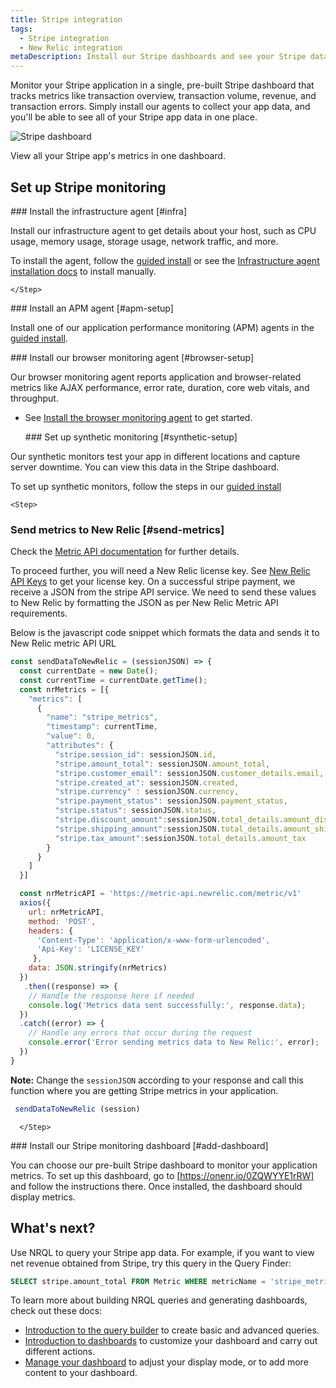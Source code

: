 ```yaml
---
title: Stripe integration
tags:
  - Stripe integration
  - New Relic integration
metaDescription: Install our Stripe dashboards and see your Stripe data in New Relic.  
---
```



Monitor your Stripe application in a single, pre-built Stripe dashboard that tracks metrics like transaction overview, transaction volume, revenue, and transaction errors. Simply install our agents to collect your app data, and you'll be able to see all of your Stripe app data in one place.

<img
    title="Stripe"
    alt="Stripe dashboard"
    src={infrastructureStripeDashboard}
/>

<figcaption>
View all your Stripe app's metrics in one dashboard.
</figcaption>

## Set up Stripe monitoring

<Steps>
  <Step>
        ### Install the infrastructure agent [#infra]

Install our infrastructure agent to get details about your host, such as CPU usage, memory usage, storage usage, network traffic, and more.

To install the agent, follow the [guided install](https://one.newrelic.com/nr1-core?state=999174fa-ed8b-d707-af7b-8e4f8fd03cc1) or see the [Infrastructure agent installation docs](/docs/infrastructure/install-infrastructure-agent/get-started/install-infrastructure-agent/) to install manually.  

    </Step>
  <Step>
    ### Install an APM agent [#apm-setup]

Install one of our application performance monitoring (APM) agents in the [guided install](https://one.newrelic.com/nr1-core?state=999174fa-ed8b-d707-af7b-8e4f8fd03cc1).
    </Step>

  <Step>
    ### Install our browser monitoring agent [#browser-setup]

Our browser monitoring agent reports application and browser-related metrics like AJAX performance, error rate, duration, core web vitals, and throughput.
* See [Install the browser monitoring agent](/docs/browser/browser-monitoring/installation/install-browser-monitoring-agent/) to get started.
    </Step>

    <Step>
      ### Set up synthetic monitoring [#synthetic-setup]

Our synthetic monitors test your app in different locations and capture server downtime. You can view this data in the Stripe dashboard.

To set up synthetic monitors, follow the steps in our [guided install](https://onenr.io/0EjOXrnxgQ6)
  </Step>

    <Step>
### Send metrics to New Relic [#send-metrics]

Check the [Metric API documentation](/docs/data-apis/ingest-apis/metric-api/report-metrics-metric-api/) for further details.

To proceed further, you will need a New Relic license key. See [New Relic API Keys](/docs/apis/intro-apis/new-relic-api-keys/) to get your license key.
On a successful stripe payment, we receive a JSON from the stripe API service. We need to send these values to New Relic by formatting the JSON as per New Relic Metric API requirements.

Below is the javascript code snippet which formats the data and sends it to New Relic metric API URL
```javascript
const sendDataToNewRelic = (sessionJSON) => {
  const currentDate = new Date();
  const currentTime = currentDate.getTime();
  const nrMetrics = [{
    "metrics": [
      {
        "name": "stripe_metrics",
        "timestamp": currentTime,
        "value": 0,
        "attributes": {
          "stripe.session_id": sessionJSON.id,
          "stripe.amount_total": sessionJSON.amount_total,
          "stripe.customer_email": sessionJSON.customer_details.email,
          "stripe.created_at": sessionJSON.created,
          "stripe.currency" : sessionJSON.currency,
          "stripe.payment_status": sessionJSON.payment_status,
          "stripe.status": sessionJSON.status,
          "stripe.discount_amount":sessionJSON.total_details.amount_discount,
          "stripe.shipping_amount":sessionJSON.total_details.amount_shipping,
          "stripe.tax_amount":sessionJSON.total_details.amount_tax
        }
      }
    ]
  }]

  const nrMetricAPI = 'https://metric-api.newrelic.com/metric/v1'
  axios({
    url: nrMetricAPI,
    method: 'POST',
    headers: {
      'Content-Type': 'application/x-www-form-urlencoded',
      'Api-Key': 'LICENSE_KEY'
     },
    data: JSON.stringify(nrMetrics)
  })
   .then((response) => {
    // Handle the response here if needed
    console.log('Metrics data sent successfully:', response.data);
  })
  .catch((error) => {
    // Handle any errors that occur during the request
    console.error('Error sending metrics data to New Relic:', error);
  })
}

```

**Note:** Change the `sessionJSON` according to your response and call this function where you are getting Stripe metrics in your application.

```javascript
 sendDataToNewRelic (session)
```

      </Step>

  <Step>
### Install our Stripe monitoring dashboard [#add-dashboard]

You can choose our pre-built Stripe dashboard to monitor your application metrics. To set up this dashboard, go to [https://onenr.io/0ZQWYYE1rRW] and follow the instructions there. Once installed, the dashboard should display metrics.
    </Step>
    </Steps>


## What's next?

Use NRQL to query your Stripe app data. For example, if you want to view net revenue obtained from Stripe, try this query in the Query Finder:

```sql
SELECT stripe.amount_total FROM Metric WHERE metricName = 'stripe_metrics'
```

To learn more about building NRQL queries and generating dashboards, check out these docs:

* [Introduction to the query builder](/docs/query-your-data/explore-query-data/query-builder/introduction-query-builder) to create basic and advanced queries.
* [Introduction to dashboards](/docs/query-your-data/explore-query-data/dashboards/introduction-dashboards) to customize your dashboard and carry out different actions.
* [Manage your dashboard](/docs/query-your-data/explore-query-data/dashboards/manage-your-dashboard) to adjust your <InlinePopover type="dashboards" /> display mode, or to add more content to your dashboard.
